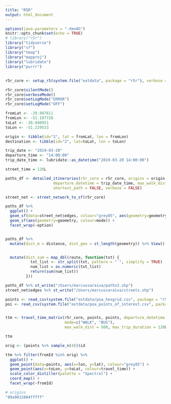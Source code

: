 ```yaml
---
title: "R5R"
output: html_document
---
```


```r
options(java.parameters = "-Xmx8G")
knitr::opts_chunk$set(echo = TRUE)
# library("r5r")
library("tidyverse")
library("sf")
library("tmap")
library("mapproj")
library("lubridate")
library("purrr")
```

## 

```r
r5r_core <- setup_r5(system.file("extdata", package = "r5r"), verbose = FALSE)
```

```r
r5r_core$silentMode()
r5r_core$verboseMode()
r5r_core$setLogMode("ERROR")
r5r_core$setLogMode("OFF")
```

```r
fromLat <- -29.997611
fromLon <- -51.197720
toLat <- -30.048951
toLon <- -51.229533

origin <- tibble(id="1", lat = fromLat, lon = fromLon)
destination <- tibble(id="2", lat=toLat, lon = toLon)

trip_date <- "2019-03-20"
departure_time <- "14:00:00"
trip_date_time <- lubridate::as_datetime("2019-03-20 14:00:00")

street_time = 120L

paths_df <- detailed_itineraries(r5r_core = r5r_core, origins = origin, destinations = destination, 
                     departure_datetime = trip_date_time, max_walk_dist = 800, mode = c("WALK", "BUS"),
                     shortest_path = FALSE, verbose = FALSE)

```

```r
street_net <- street_network_to_sf(r5r_core)
```



```r
paths_df %>%
  ggplot() +
  geom_sf(data=street_net$edges, colour="grey85", aes(geometry=geometry)) +
  geom_sf(aes(geometry=geometry, colour=mode)) +
  facet_wrap(~option)
```
```r

```


```r
paths_df %>%
  mutate(dist_m = distance, dist_geo = st_length(geometry)) %>% View()


  mutate(dist_sum = map_dbl(route, function(txt) {
           txt_list <- str_split(txt, pattern = " ", simplify = TRUE)
           num_list = as.numeric(txt_list)
           return(sum(num_list))
         }))
```


```r
paths_df %>% st_write("/Users/marcussaraiva/paths3.shp")
street_net$edges %>% st_write("/Users/marcussaraiva/streets.shp")
```


```r
points <- read_csv(system.file("extdata/poa_hexgrid.csv", package = "r5r"))
poi <- read_csv(system.file("extdata/poa_points_of_interest.csv", package = "r5r"))
```

```r

```

```r
ttm <- travel_time_matrix(r5r_core, points, points, departure_datetime = trip_date_time, 
                          mode=c("WALK", "BUS"), 
                          max_walk_dist = 500, max_trip_duration = 120L)
```

```r
ttm
```




```r
orig <- (points %>% sample_n(4))$id

ttm %>% filter(fromId %in% orig) %>%
  ggplot() +
  geom_point(data=points, aes(x=lon, y=lat), colour="grey85") +
  geom_point(aes(x=toLon, y=toLat, colour=travel_time)) +
  scale_color_distiller(palette = "Spectral") +
  coord_map() +
  facet_wrap(~fromId)
```

```r
# origins
"89a9012804fffff"

```






